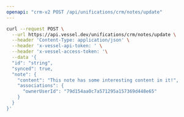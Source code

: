 ```yaml
---
openapi: "crm-v2 POST /api/unifications/crm/notes/update"
---
```


<RequestExample>

```bash Request
curl --request POST \
  --url https://api.vessel.dev/unifications/crm/notes/update \
  --header 'Content-Type: application/json' \
  --header 'x-vessel-api-token: ' \
  --header 'x-vessel-access-token: '\
  --data '{
  "id": "string",
  "synced": true,
  "note": {
    "content": "This note has some interesting content in it!",
    "associations": {
      "ownerUserId": "79d154aa0c7a571295a157369d448e65"
    }
  }
}'
```

</RequestExample>
